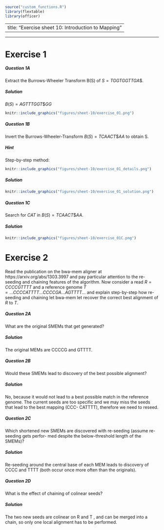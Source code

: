 ```r
source("custom_functions.R")
library(flextable)
library(officer)

```

---
title: "Exercise sheet 10: Introduction to Mapping"
---

---------------------------------

# Exercise 1

#### {.tabset}

##### Question 1A
::: {.question data-latex=""}
Extract the Burrows-Wheeler Transform B(S) of $S = TGGTGGTTGA\$$.
::: 

##### Solution
::: {.answer data-latex=""}

$B(S) = AGTTTGGT\$GG$

```r
knitr::include_graphics("figures/sheet-10/exercise_01.png")
```

::: 
#### {-}

#### {.tabset}

##### Question 1B
::: {.question data-latex=""}
Invert the Burrows-Wheeler-Transform $B(S) = TCAACT\$AA$ to obtain S.
::: 

##### Hint
::: {.answer data-latex=""}

Step-by-step method:

```r
knitr::include_graphics("figures/sheet-10/exercise_01_details.png")
```
::: 

##### Solution
::: {.answer data-latex=""}
```r
knitr::include_graphics("figures/sheet-10/exercise_01_solution.png")
```
::: 

#### {-}

#### {.tabset}

##### Question 1C
::: {.question data-latex=""}
Search for $CAT$ in $B(S) = TCAACT\$AA$.
::: 

##### Solution
::: {.answer data-latex=""}
```r
knitr::include_graphics("figures/sheet-10/exercise_01C.png")
```
::: 
#### {-}

# Exercise 2

#### {.tabset}
::: {.question data-latex=""}
Read the publication on the bwa-mem aligner at https://arxiv.org/abs/1303.3997 and pay
particular attention to the re-seeding and chaining features of the algorithm. Now consider a read
$R = CCCCGTTTT$ and a reference genome $T = ...CCCCATTTT...CCCCGA...AGTTTT...$ and
explain step-by-step how re-seeding and chaining let bwa-mem let recover the correct best alignment
of $R$ to $T$.
::: 

##### Question 2A
::: {.question data-latex=""}
What are the original SMEMs that get generated?
::: 
##### Solution
::: {.question data-latex=""}
The original MEMs are CCCCG and GTTTT.
::: 
#### {-}

#### {.tabset}

##### Question 2B
::: {.question data-latex=""}
Would these SMEMs lead to discovery of the best possible alignment?
::: 

##### Solution
::: {.answer data-latex=""}
No, because it would not lead to a best possible match in the reference genome. The current
seeds are too specific and we may miss the seeds that lead to the best mapping (CCC-
CATTTT), therefore we need to reseed.
::: 
#### {-}

#### {.tabset}

##### Question 2C
::: {.question data-latex=""}
Which shortened new SMEMs are discovered with re-seeding (assume re-seeding gets perfor-
med despite the below-threshold length of the SMEMs)?
::: 

##### Solution
::: {.answer data-latex=""}
Re-seeding around the central base of each MEM leads to discovery of CCCC and TTTT
(both occur once more often than the originals).
::: 
#### {-}

#### {.tabset}

##### Question 2D
::: {.question data-latex=""}
What is the effect of chaining of colinear seeds?
::: 

##### Solution
::: {.answer data-latex=""}
The two new seeds are colinear on R and T , and can be merged into a chain, so only one
local alignment has to be performed.
::: 
#### {-}








